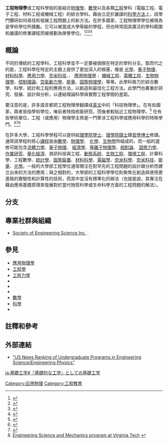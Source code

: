 {{noteTA|G1=Physics}}
'''工程物理學'''或工程科學指的是結合[[物理学|物理學]]、[[数学|數學]]以及各類[[工程学|工程]]學科（電腦工程、電子工程、材料工程或機械工程）的綜合學科。藉由立足於嚴謹的[[科学方法|科學方法]]上，該學門鑽研如何尋找和發展工程問題上的新方法。在許多國家，工程物理學學位被視為是學術學位所獎勵。它可以被當成大學等級的學程，但也時常因其廣泛的學科範圍和嚴謹的修業課程而被規劃為榮譽學位。<ref name=princeReview>{{Cite news
  | title =Major: Engineering sciences
  | newspaper =The Princeton Review
  | page =01
  | publisher =
  | year =2011
  | url =http://www.princetonreview.com/Majors.aspx?cip=141201&page=1
  | accessdate =June 26, 2011
  | archive-date =2014-09-30
  | archive-url =https://web.archive.org/web/20140930120809/http://www.princetonreview.com/Majors.aspx?cip=141201&page=1
  | dead-url =no
  }}</ref><ref name=princeton>
{{cite web
 |title       = Introduction
 |publisher   = [[普林斯顿大学|Princeton University]]
 |url         = http://www.princeton.edu/EngineeringPhysics/introduction.html
 |format      = online
 |accessdate  = June 26, 2011
 |deadurl     = yes
 |archiveurl  = https://web.archive.org/web/20120226032135/http://www.princeton.edu/EngineeringPhysics/introduction.html
 |archivedate = 2012年2月26日
}}</ref><ref name=Khare>{{Cite book
 |last         = Khare
 |first        = P. ,
 |author2      = A. Swarup
 |title        = Engineering Physics: Fundamentals & Modern Applications
 |publisher    = Jones & Bartlett Learning
 |date         = January 2009 and 2010
 |edition      = 13th
 |pages        = xiii - Preface
 |url          = https://books.google.com/books?id=UfztNNnSFckC&printsec=frontcover&dq=engineering+physics&cd=1#v=onepage&q&f=false
 |isbn         = 978-0-7637-7374-8
 |access-date  = 2016-11-14
 |archive-date = 2020-08-09
 |archive-url  = https://web.archive.org/web/20200809185841/https://books.google.com/books?id=UfztNNnSFckC&printsec=frontcover&dq=engineering+physics&cd=1#v=onepage&q&f=false
 |dead-url     = no
}}</ref><ref>
{{cite book
  | title =Engineering Physics
  | publisher =[[Google圖書|Google books]] 
  | url =https://books.google.com/books?sourceid=navclient&ie=UTF-8&rlz=1T4GWYA_enUS318US318&q=Engineering+Physics
  | format =online 
  | accessdate =June 26, 2011}}</ref>

==概論==

不同於傳統的工程學科，工程科學並不一定要被侷限在特定的學科分支。取而代之的是，工程科學在特定的主題上提供了更加深入的根基，像是 [[光学|光學]]、[[量子力学|量子物理]]、[[材料科学|材料科學]]、[[工程力学|應用力學]]、[[纳米技术|奈米科技]]、{{tsl|en|microfabrication||微米製程}}、 [[應用物理學|應用物理學]] 、[[机械工程|機械工程]]、[[電機工程|電機工程]]、[[生物物理学|生物物理學]]、[[控制理论|控制理論]]、[[空气动力学|空氣動力學]]、[[能量|能量]]、[[固体物理学|固態物理學]]，等等。此學科致力於綜合數學、科學、統計和工程的應用方法，以創造和最佳化工程方法。此學門也著重於研究、發展、設計與分析，以連結理論科學與實際工程學間的差距。

要注意的是，許多語言都把工程物理學翻譯成[[英语|英文]]中的「科技物理學」。在有些國家，兩者皆指學術學位，唯前者特指核能研究，而後者較貼近工程物理學。<ref>{{cite web | url=http://www.cas.ac.cn/html/Dir/2001/10/07/0655.htm | title=2002 Applications for graduate study open in Shanghai Research Institute of Technical Physics (上海技术物理研究所2002年招生) | publisher=Chinese Academy of Sciences (中国科学院) | date=2001-10-07 | accessdate=2008-09-16 |archiveurl = https://web.archive.org/web/20080607130833/http://www.cas.ac.cn/html/Dir/2001/10/07/0655.htm <!--Bot retrieved archive --> |archivedate = 2008-06-07}}</ref> 在有些學術單位，工程（或應用）物理學主修是一門牽涉工程科學或應用科學的特殊學門。<ref>{{Cite web |url=http://www.eas.caltech.edu/ |title=Division of Engineering and Applied Science, California Institute of Technology |access-date=2016-11-14 |archive-date=2021-03-09 |archive-url=https://web.archive.org/web/20210309001937/https://eas.caltech.edu/ |dead-url=no }}</ref><ref>{{Cite web |url=http://engsci.utoronto.ca/explore_our_program/majors/engineering_physics.htm |title=Engineering Physics, Division of Engineering Science, University of Toronto |access-date=2016-11-14 |archive-date=2014-04-26 |archive-url=https://web.archive.org/web/20140426090131/http://engsci.utoronto.ca/explore_our_program/majors/engineering_physics.htm |dead-url=no }}</ref><ref>[http://www.esm.vt.edu Engineering Science and Mechanics program at Virginia Tech] {{webarchive|url=https://web.archive.org/web/20061006212949/http://www.esm.vt.edu/ |date=2006-10-06 }}</ref>

在許多大學，工程科學學程可以提供給[[理學士|理學院學士]]、[[理學碩士|理學院碩士]]跟[[哲學博士|哲學博士]]修讀。通常該學程的核心[[課程|課程]]是由[[数学|數學]]、[[物理学|物理學]]、 [[化學|化學]]、[[生物学|生物學]]所組成的，而一般的選修可能包含[[流體動力學|流體力學]]、[[量子力学|量子物理]]、 [[经济学|經濟學]]、[[等离子体|等離子物理學]]、[[相对论|相對論]]、 [[固体力学|固態力學]]、[[運籌學|作業研究]]、[[金融數學|量化經濟]]、資訊科技與工程、[[動態系统|動態系統]]、[[生物工程学|生物工程]]、[[环境工程|環境工程]]、計算科學、工程數學、[[统计学|統計學]]、[[固态电子器件|固態裝置]]、[[材料科学|材料科學]]、[[电磁学|電磁學]]、[[纳米技术|奈米科學]]、[[纳米技术|奈米科技]]、[[能量|能量]]、[[光学|光學]]。一般的大學部工程學位通常關注在對早先的工程問題的設計跟分析而建立出來的方法的應用；與之相對的，大學部的工程科學學位則聚焦在創造與使用更進階的實驗性和計算性的技術，而其中並沒有標準化的辦法（也就是說，其專注在藉由應用基礎原理來發展對於當代物質科學或生命科學方面的工程問題的解法）。

==分支==
{{column|3|
*{{tsl|en|Accelerator physics|加速器物理}}
*[[声学|聲學]]
*[[空气动力学|空氣動力學]]
*[[農業物理學|農業物理學]]
*[[模拟电路|模擬電路]]
*[[应用物理学|應用物理學]]
*[[应用数学|應用數學]]
*[[工程力学|應用力學]]
*[[航天动力学|天文動力學]]
*[[原子力显微镜|微觀原子力]]與{{tsl|en|Molecular imaging|分子影像}}
*[[弹道学|彈道學]]
*[[生物力学|生物力學]]
*[[生物传感器|生物傳感器]]與{{tsl|en|bioelectronics|生物電子學}}
*[[生物物理学|生物物理學]]
*{{tsl|en|Bionanotechnology|生物奈米科技}}
*[[化学物理学|化學物理]]
*{{tsl|en|Communication physics|通訊物理}}
*[[计算物理学|計算物理]]
*[[复合材料|複合材料]]
*[[控制理论|控制理論]]
*[[数据挖掘|資料挖礦]]
*[[数字电路|數位電子學]]
*[[电化学|電子化學]]
*[[电磁学|電磁學]]
*[[能量系統|能量系統]]
*[[光導纖維|纖維光學]]
*[[流體動力學|流體力學]]
*[[地球物理学|地質科學]]
*[[信息论|資訊理論]]
*{{tsl|en|Instrumentation and control|儀器儀表與控制}}
*[[雷射科學|雷射物理學]]
*[[材料科学|材料科學]]與處理過程
*[[醫學物理|醫學物理]]
*[[冶金学|冶金]]
*[[超材料|超材料]]
*[[计量学|度量學]]
*[[微电子学|微觀電子學]]
*[[微流控|微觀流體學]]、 [[微机电系统|MEMS]]、與{{tsl|en|MOEMS|MOEMS}}
*{{tsl|en|Microfabrication|微纖維}}
*{{tsl|en|Microwave engineering|微波工程學}}
*[[纳米技术|奈米科技]]
*[[神经工程|神經工程學]]
*[[无损检测|非破壞性檢測]]
*[[核工程|核能工程學]]
*[[核技术|核能科技]]
*[[光子学|光子學]]與[[表面電漿子|電漿學]]
*[[等离子体|電漿物理學]]
*[[聚合物科學|聚合物科學]]
*[[电力电子学|電力電子學]]<ref>[https://capsuleweb.ulaval.ca/pls/etprod7/y_bwckprog.p_afficher_fiche?p_type_index=4&p_code_prog=B-GPH&p_code_majr=GPH&p_code_camp= Program of Engineering physics, Laval University, Quebec]</ref>
*[[金融數學|量化金融學]]
*[[量子光学|量子電子學]]
*[[量子信息|量子訊息]]
*{{tsl|en|Radio-frequency engineering|無線電頻率工程學}}
*[[可再生能源|再生能源]]
*[[半导体|半導體]]物理學與[[半导体器件|裝置]]
*[[土壤物理學|土壤物理學]]
*[[固体物理学|固態物理學]]
*[[空间物理学|太空物理學]]
*[[自旋電子學|自旋電子學]]與{{tsl|en|Spin engineering|自旋工程學}}
*[[统计力学|統計力學]]
*[[系统生物学|系統生物學]]
*[[超导现象|超導體]]
*[[薄膜|薄膜]]與奈米尺度材料
*[[车辆动力学|運輸動力學]]
}}

==專業社群與組織==
*[http://ses.egr.uh.edu/ Society of Engineering Science Inc.] {{Wayback|url=http://ses.egr.uh.edu/ |date=20170807235911 }}.

==參見==
* [[应用物理学|應用物理學]]
* [[工程学|工程學]]
* [[工程力学|工程力學]]
* {{tsl|en|Engineering science and mechanics||工程科學與力學}}
* {{tsl|en|Environmental Engineering Science||環境工程科學}}
* {{tsl|en|Index of engineering science and mechanics articles||工程科學與力學文章索引}}
* [[数学|數學]]
* [[科学|科學]]
* {{tsl|en|List of Universities with Engineering Physics program||有工程物理學學位之大學表單}}

==註釋和參考==
{{reflist}}

==外部連結==
*[https://web.archive.org/web/20110303185921/http://colleges.usnews.rankingsandreviews.com/best-colleges/rankings/engineering-doctorate-science-physics "US News Ranking of Undergraduate Programs in Engineering Science/Engineering Physics"]

{{Engineering fields}}
{{Technology}}

[[Category:应用物理|Category:应用物理]]
[[Category:工程教育|Category:工程教育]]

[[ja:基礎工学#『基礎的な工学』としての基礎工学|ja:基礎工学#『基礎的な工学』としての基礎工学]]